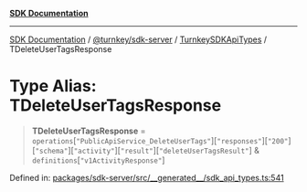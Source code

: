 [**SDK Documentation**](../../../../../README.mdx)

***

[SDK Documentation](../../../../../packages.mdx) / [@turnkey/sdk-server](../../../README.mdx) / [TurnkeySDKApiTypes](../README.mdx) / TDeleteUserTagsResponse

# Type Alias: TDeleteUserTagsResponse

> **TDeleteUserTagsResponse** = `operations`\[`"PublicApiService_DeleteUserTags"`\]\[`"responses"`\]\[`"200"`\]\[`"schema"`\]\[`"activity"`\]\[`"result"`\]\[`"deleteUserTagsResult"`\] & `definitions`\[`"v1ActivityResponse"`\]

Defined in: [packages/sdk-server/src/\_\_generated\_\_/sdk\_api\_types.ts:541](https://github.com/tkhq/sdk/blob/e1b1a69bdd608320aaf03cc2dbbf68dc0c52b28d/packages/sdk-server/src/__generated__/sdk_api_types.ts#L541)
